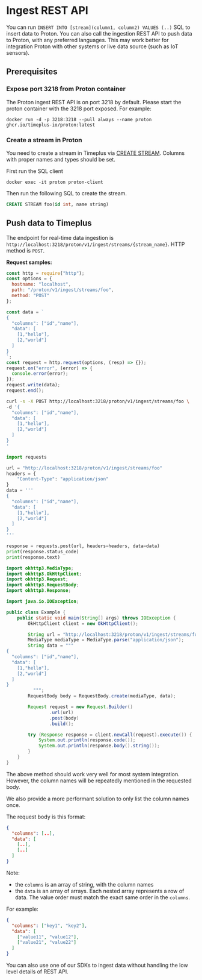 # Ingest REST API


You can run `INSERT INTO [stream](column1, column2) VALUES (..)` SQL to insert data to Proton. You can also call the ingestion REST API to push data to Proton, with any preferred languages. This may work better for integration Proton with other systems or live data source (such as IoT sensors).

## Prerequisites

### Expose port 3218 from Proton container

The Proton ingest REST API is on port 3218 by default. Please start the proton container with the 3218 port exposed. For example:

```shell
docker run -d -p 3218:3218 --pull always --name proton ghcr.io/timeplus-io/proton:latest
```



### Create a stream in Proton

You need to create a stream in Timeplus via [CREATE STREAM](proton-create-stream). Columns with proper names and types should be set.

First run the SQL client

```shell
docker exec -it proton proton-client
```

Then run the following SQL to create the stream.

```sql
CREATE STREAM foo(id int, name string)
```

## Push data to Timeplus

The endpoint for real-time data ingestion is `http://localhost:3218/proton/v1/ingest/streams/{stream_name}`. HTTP method is `POST`.

**Request samples:**
<Tabs defaultValue="curl">
<TabItem value="js" label="Node.js" default>

```js
const http = require("http");
const options = {
  hostname: "localhost",
  path: "/proton/v1/ingest/streams/foo",
  method: "POST"
};

const data = `
{
  "columns": ["id","name"],
  "data": [
    [1,"hello"],
    [2,"world"]
  ]
}
`;
const request = http.request(options, (resp) => {});
request.on("error", (error) => {
  console.error(error);
});
request.write(data);
request.end();
```

  </TabItem>
  <TabItem value="curl" label="curl">

```bash
curl -s -X POST http://localhost:3218/proton/v1/ingest/streams/foo \
-d '{
  "columns": ["id","name"],
  "data": [
    [1,"hello"],
    [2,"world"]
  ]
}
'
```

  </TabItem>
  <TabItem value="py" label="Python">

```python
import requests

url = "http://localhost:3218/proton/v1/ingest/streams/foo"
headers = {
    "Content-Type": "application/json"
}
data = '''
{
  "columns": ["id","name"],
  "data": [
    [1,"hello"],
    [2,"world"]
  ]
}
'''

response = requests.post(url, headers=headers, data=data)
print(response.status_code)
print(response.text)
```

  </TabItem>
  <TabItem value="java" label="Java">

```java
import okhttp3.MediaType;
import okhttp3.OkHttpClient;
import okhttp3.Request;
import okhttp3.RequestBody;
import okhttp3.Response;

import java.io.IOException;

public class Example {
    public static void main(String[] args) throws IOException {
        OkHttpClient client = new OkHttpClient();

        String url = "http://localhost:3218/proton/v1/ingest/streams/foo";
        MediaType mediaType = MediaType.parse("application/json");
        String data = """
{
  "columns": ["id","name"],
  "data": [
    [1,"hello"],
    [2,"world"]
  ]
}
          """;
        RequestBody body = RequestBody.create(mediaType, data);

        Request request = new Request.Builder()
                .url(url)
                .post(body)
                .build();

        try (Response response = client.newCall(request).execute()) {
            System.out.println(response.code());
            System.out.println(response.body().string());
        }
    }
}
```

  </TabItem>
</Tabs>
The above method should work very well for most system integration. However, the column names will be repeatedly mentioned in the requested body.

We also provide a more performant solution to only list the column names once.

The request body is this format:

```json
{
  "columns": [..],
  "data": [
    [..],
    [..]
  ]
}
```

Note:

- the `columns` is an array of string, with the column names
- the `data` is an array of arrays. Each nested array represents a row of data. The value order must match the exact same order in the `columns`.

For example:

```json
{
  "columns": ["key1", "key2"],
  "data": [
    ["value11", "value12"],
    ["value21", "value22"]
  ]
}
```

You can also use one of our SDKs to ingest data without handling the low level details of REST API.
